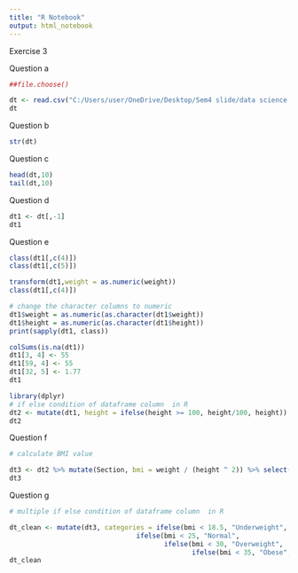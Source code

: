 ---
title: "R Notebook"
output: html_notebook
---
Exercise 3

Question a
```{r}
##file.choose()

dt <- read.csv("C:/Users/user/OneDrive/Desktop/Sem4 slide/data science programming 2/weight_height_BSD2223_asal2.csv", header = TRUE)
dt
```
Question b
```{r}
str(dt)
```
Question c
```{r}
head(dt,10)
tail(dt,10)
```
Question d
```{r}
dt1 <- dt[,-1]
dt1
```

Question e
```{r}
class(dt1[,c(4)])
class(dt1[,c(5)])
```
```{r}

transform(dt1,weight = as.numeric(weight)) 
class(dt1[,c(4)])
```
```{r}
# change the character columns to numeric
dt1$weight = as.numeric(as.character(dt1$weight))
dt1$height = as.numeric(as.character(dt1$height))
print(sapply(dt1, class))
```
```{r}
colSums(is.na(dt1))
dt1[3, 4] <- 55
dt1[59, 4] <- 55
dt1[32, 5] <- 1.77
dt1
```
```{r}
library(dplyr)
# if else condition of dataframe column  in R 
dt2 <- mutate(dt1, height = ifelse(height >= 100, height/100, height))
dt2
```
Question f
```{r}
# calculate BMI value

dt3 <- dt2 %>% mutate(Section, bmi = weight / (height ^ 2)) %>% select(Section:weight, height, bmi)
dt3
```
Question g
```{r}
# multiple if else condition of dataframe column  in R 

dt_clean <- mutate(dt3, categories = ifelse(bmi < 18.5, "Underweight", 
                                ifelse(bmi < 25, "Normal",
                                       ifelse(bmi < 30, "Overweight",
                                              ifelse(bmi < 35, "Obese", "Extremely Obese")))))
dt_clean
``````



